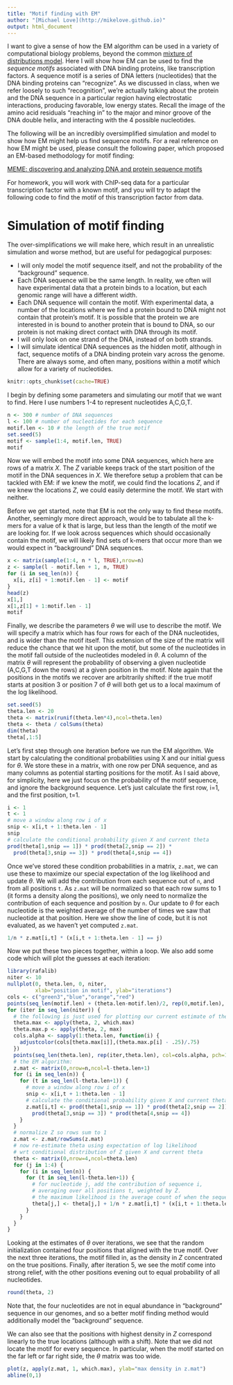 ```yaml
---
title: "Motif finding with EM"
author: "[Michael Love](http://mikelove.github.io)"
output: html_document
---
```


I want to give a sense of how the EM algorithm can be used in a variety of
computational biology problems, beyond the common
[mixture of distributions model](EM.html).
Here I will show how EM can be used to find the *sequence motifs*
associated with DNA binding proteins, like transcription factors. A
sequence motif is a series of DNA letters (nucleotides) that the DNA binding
proteins can "recognize". As we discussed in class, when we refer
loosely to such "recognition", we're actually talking about the
protein and the DNA sequence in a particular region having
electrostatic interactions, producing favorable, low energy states. 
Recall the image of the amino acid residuals "reaching in" to the
major and minor groove of the DNA double helix, and interacting with
the 4 possible nucleotides.

The following will be an incredibly oversimplified simulation and
model to show how EM might help us find sequence motifs. For a real
reference on how EM might be used, please consult the following paper,
which proposed an EM-based methodology for motif finding:

[MEME: discovering and analyzing DNA and protein sequence motifs](https://www.ncbi.nlm.nih.gov/pmc/articles/PMC1538909/)

For homework, you will work with ChIP-seq data for a particular
transcription factor with a known motif, and you will try to adapt the
following code to find the motif of this transcription factor from
data.

# Simulation of motif finding

The over-simplifications we will make here, which result in an unrealistic
simulation and worse method, but are useful for pedagogical purposes:

* I will only model the motif sequence itself, and not the
  probability of the "background" sequence.
* Each DNA sequence will be the same length. In reality, we often will
  have experimental data that a protein binds to a location, but each
  genomic range will have a different width.
* Each DNA sequence will contain the motif. With experimental data, a
  number of the locations where we find a protein bound to DNA might
  not contain that protein's motif. It is possible that the protein we
  are interested in is bound to another protein that is bound to DNA,
  so our protein is not making direct contact with DNA through its motif.
* I will only look on one strand of the DNA, instead of on both strands.
* I will simulate identical DNA sequences as the hidden motif,
  although in fact, sequence motifs of a DNA binding protein vary
  across the genome. There are always some, and often many, positions
  within a motif which allow for a variety of nucleotides.

```r
knitr::opts_chunk$set(cache=TRUE)
```

I begin by defining some parameters and simulating our motif that we
want to find. Here I use numbers 1-4 to represent nucleotides A,C,G,T.

```r
n <- 300 # number of DNA sequences
l <- 100 # number of nucleotides for each sequence
motif.len <- 10 # the length of the true motif
set.seed(5)
motif <- sample(1:4, motif.len, TRUE)
motif
```

Now we will embed the motif into some DNA sequences, which here are
rows of a matrix *X*. The *Z* variable keeps track of the start
position of the motif in the DNA sequences in *X*. We therefore setup
a problem that can be tackled with EM: if we knew the motif, we could
find the locations *Z*, and if we knew the locations *Z*, we could
easily determine the motif. We start with neither.

Before we get started, note that EM is not the only way to find these
motifs. Another, seemingly more direct approach, would be to tabulate
all the k-mers for a value of k that is large, but less than the
length of the motif we are looking for. If we look across sequences
which should occasionally contain the motif, we will likely find sets
of k-mers that occur more than we would expect in "background" DNA
sequences. 

```r
x <- matrix(sample(1:4, n * l, TRUE),nrow=n)
z <- sample(l - motif.len + 1, n, TRUE)
for (i in seq_len(n)) {
  x[i, z[i] + 1:motif.len - 1] <- motif
}
head(z)
x[1,]
x[1,z[1] + 1:motif.len - 1]
motif
```

Finally, we describe the parameters $\theta$ we will use to describe
the motif. We will specify a matrix which has four rows for each of
the DNA nucleotides, and is wider than the motif itself. This
extension of the size of the matrix will reduce the chance that we
hit upon the motif, but some of the nucleotides in the motif fall
outside of the nucleotides modeled in $\theta$. A column of the matrix
$\theta$ will represent the probability of observing a given
nucleotide (A,C,G,T down the rows) at a given position in the
motif. Note again that the positions in the motifs we recover are
arbitrarily shifted: if the true motif starts at position 3 or
position 7 of $\theta$ will both get us to a local maximum of the log
likelihood. 

```r
set.seed(5)
theta.len <- 20
theta <- matrix(runif(theta.len*4),ncol=theta.len)
theta <- theta / colSums(theta)
dim(theta)
theta[,1:5]
```

Let's first step through one iteration before we run the EM
algorithm. We start by calculating the conditional probabilities using
X and our initial guess for $\theta$. We store these in a matrix, with
one row per DNA sequence, and as many columns as potential starting
positions for the motif. As I said above, for simplicity, here we just
focus on the probability of the motif sequence, and ignore the
background sequence. Let's just calculate the first row, i=1, and the
first position, t=1.

```r
i <- 1
t <- 1
# move a window along row i of x
snip <- x[i,t + 1:theta.len - 1]
snip
# calculate the conditional probability given X and current theta
prod(theta[1,snip == 1]) * prod(theta[2,snip == 2]) *
  prod(theta[3,snip == 3]) * prod(theta[4,snip == 4])
```

Once we've stored these condition probabilities in a matrix, `z.mat`,
we can use these to maximize our special expectation of the log
likelihood and update $\theta$. We will add the contribution from each
sequence out of `n`, and from all positions `t`. As `z.mat` will be
normalized so that each row sums to 1 (it forms a density along the
positions), we only need to normalize the contribution of each
sequence and position by `n`. Our update to $\theta$ for each
nucleotide is the weighted average of the number of times we saw that
nucleotide at that position. Here we show the line of code, but it is
not evaluated, as we haven't yet computed `z.mat`.

```r
1/n * z.mat[i,t] * (x[i,t + 1:theta.len - 1] == j)
```

Now we put these two pieces together, within a loop. We also add some
code which will plot the guesses at each iteration:

```r
library(rafalib)
niter <- 10
nullplot(0, theta.len, 0, niter,
         xlab="position in motif", ylab="iterations")
cols <- c("green3","blue","orange","red")
points(seq_len(motif.len) + (theta.len-motif.len)/2, rep(0,motif.len), col=cols[motif], pch=15, cex=2)
for (iter in seq_len(niter)) {
  # the following is just used for plotting our current estimate of theta:
  theta.max <- apply(theta, 2, which.max)
  theta.max.p <- apply(theta, 2, max)
  cols.alpha <- sapply(1:theta.len, function(i) {
    adjustcolor(cols[theta.max[i]],(theta.max.p[i] - .25)/.75)
  })
  points(seq_len(theta.len), rep(iter,theta.len), col=cols.alpha, pch=15, cex=2)
  # the EM algorithm:
  z.mat <- matrix(0,nrow=n,ncol=l-theta.len+1)
  for (i in seq_len(n)) {
    for (t in seq_len(l-theta.len+1)) {
      # move a window along row i of x
      snip <- x[i,t + 1:theta.len - 1]
      # calculate the conditional probability given X and current theta
      z.mat[i,t] <- prod(theta[1,snip == 1]) * prod(theta[2,snip == 2]) *
        prod(theta[3,snip == 3]) * prod(theta[4,snip == 4])
    }
  }
  # normalize Z so rows sum to 1
  z.mat <- z.mat/rowSums(z.mat)
  # now re-estimate theta using expectation of log likelihood
  # wrt conditional distribution of Z given X and current theta
  theta <- matrix(0,nrow=4,ncol=theta.len)
  for (j in 1:4) {
    for (i in seq_len(n)) {
      for (t in seq_len(l-theta.len+1)) {
        # for nucleotide j, add the contribution of sequence i,
        # averaging over all positions t, weighted by Z.
        # the maximum likelihood is the average count of when the sequence = j here
        theta[j,] <- theta[j,] + 1/n * z.mat[i,t] * (x[i,t + 1:theta.len - 1] == j)
      }
    }
  }
}
```

Looking at the estimates of $\theta$ over iterations, we see that the
random initialization contained four positions that aligned with the
true motif. Over the next three iterations, the motif filled in, as
the density in *Z* concentrated on the true positions. Finally, after
iteration 5, we see the motif come into strong relief, with the other
positions evening out to equal probability of all nucleotides.

```r
round(theta, 2)
```

Note that, the four nucleotides are not in equal abundance in
"background" sequence in our genomes, and so a better motif finding
method would additionally model the "background" sequence.

We can also see that the positions with highest density in *Z*
correspond linearly to the true locations (although with a shift).
Note that we did not locate the motif for every sequence. In
particular, when the motif started on the far left or far right side,
the $\theta$ matrix was too wide.

```r
plot(z, apply(z.mat, 1, which.max), ylab="max density in z.mat")
abline(0,1)
```
